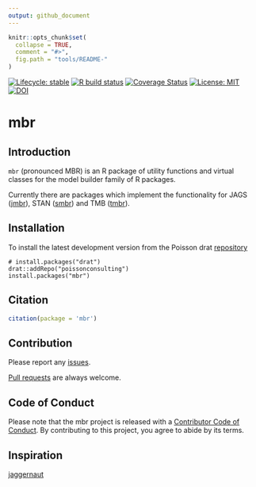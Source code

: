 ```yaml
---
output: github_document
---
```


<!-- README.md is generated from README.Rmd. Please edit that file -->

```r
knitr::opts_chunk$set(
  collapse = TRUE,
  comment = "#>",
  fig.path = "tools/README-"
)
```

<!-- badges: start -->
[![Lifecycle: stable](https://img.shields.io/badge/lifecycle-stable-brightgreen.svg)](https://lifecycle.r-lib.org/articles/stages.html#stable)
[![R build status](https://github.com/poissonconsulting/mbr/workflows/R-CMD-check/badge.svg)](https://github.com/poissonconsulting/mbr/actions)
[![Coverage Status](https://img.shields.io/codecov/c/github/poissonconsulting/mbr/master.svg)](https://codecov.io/github/poissonconsulting/mbr?branch=master)
[![License: MIT](https://img.shields.io/badge/License-MIT-green.svg)](https://opensource.org/licenses/MIT)
[![DOI](https://zenodo.org/badge/DOI/10.5281/zenodo.1162349.svg)](https://doi.org/10.5281/zenodo.1162349)
<!-- badges: end -->

# mbr

## Introduction

`mbr` (pronounced MBR) is an R package of utility functions and virtual classes for the model builder family of R packages.

Currently there are packages which implement the functionality for JAGS ([jmbr](https://github.com/poissonconsulting/jmbr)), STAN ([smbr](https://github.com/poissonconsulting/smbr)) and TMB ([tmbr](https://github.com/poissonconsulting/tmbr)).

## Installation

To install the latest development version from the Poisson drat [repository](https://github.com/poissonconsulting/drat)
```
# install.packages("drat")
drat::addRepo("poissonconsulting")
install.packages("mbr")
```

## Citation

```r
citation(package = 'mbr')
```

## Contribution

Please report any [issues](https://github.com/poissonconsulting/mbr/issues).

[Pull requests](https://github.com/poissonconsulting/mbr/pulls) are always welcome.

## Code of Conduct

Please note that the mbr project is released with a [Contributor Code of Conduct](https://contributor-covenant.org/version/2/0/CODE_OF_CONDUCT.html). By contributing to this project, you agree to abide by its terms.


## Inspiration

[jaggernaut](https://github.com/poissonconsulting/jaggernaut)
